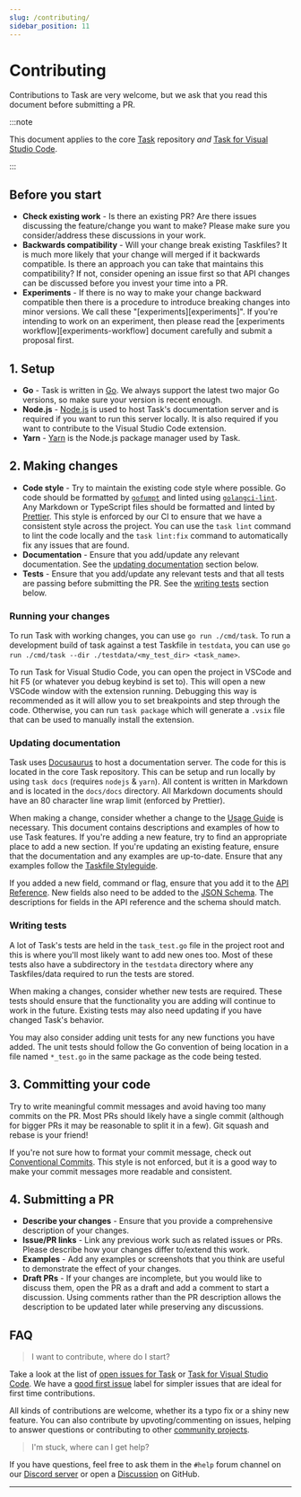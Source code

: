 ```yaml
---
slug: /contributing/
sidebar_position: 11
---
```


# Contributing

Contributions to Task are very welcome, but we ask that you read this document
before submitting a PR.

:::note

This document applies to the core [Task][task] repository _and_ [Task for Visual
Studio Code][vscode-task].

:::

## Before you start

- **Check existing work** - Is there an existing PR? Are there issues discussing
  the feature/change you want to make? Please make sure you consider/address
  these discussions in your work.
- **Backwards compatibility** - Will your change break existing Taskfiles? It is
  much more likely that your change will merged if it backwards compatible. Is
  there an approach you can take that maintains this compatibility? If not,
  consider opening an issue first so that API changes can be discussed before
  you invest your time into a PR.
- **Experiments** - If there is no way to make your change backward compatible
  then there is a procedure to introduce breaking changes into minor versions.
  We call these "[experiments][experiments]". If you're intending to work on an
  experiment, then please read the [experiments workflow][experiments-workflow]
  document carefully and submit a proposal first.

## 1. Setup

- **Go** - Task is written in [Go][go]. We always support the latest two major
  Go versions, so make sure your version is recent enough.
- **Node.js** - [Node.js][nodejs] is used to host Task's documentation server
  and is required if you want to run this server locally. It is also required if
  you want to contribute to the Visual Studio Code extension.
- **Yarn** - [Yarn][yarn] is the Node.js package manager used by Task.

## 2. Making changes

- **Code style** - Try to maintain the existing code style where possible. Go
  code should be formatted by [`gofumpt`][gofumpt] and linted using
  [`golangci-lint`][golangci-lint]. Any Markdown or TypeScript files should be
  formatted and linted by [Prettier][prettier]. This style is enforced by our CI
  to ensure that we have a consistent style across the project. You can use the
  `task lint` command to lint the code locally and the `task lint:fix` command
  to automatically fix any issues that are found.
- **Documentation** - Ensure that you add/update any relevant documentation. See
  the [updating documentation](#updating-documentation) section below.
- **Tests** - Ensure that you add/update any relevant tests and that all tests
  are passing before submitting the PR. See the [writing tests](#writing-tests)
  section below.

### Running your changes

To run Task with working changes, you can use `go run ./cmd/task`. To run a
development build of task against a test Taskfile in `testdata`, you can use
`go run ./cmd/task --dir ./testdata/<my_test_dir> <task_name>`.

To run Task for Visual Studio Code, you can open the project in VSCode and hit
F5 (or whatever you debug keybind is set to). This will open a new VSCode window
with the extension running. Debugging this way is recommended as it will allow
you to set breakpoints and step through the code. Otherwise, you can run
`task package` which will generate a `.vsix` file that can be used to manually
install the extension.

### Updating documentation

Task uses [Docusaurus][docusaurus] to host a documentation server. The code for
this is located in the core Task repository. This can be setup and run locally
by using `task docs` (requires `nodejs` & `yarn`). All content is written in
Markdown and is located in the `docs/docs` directory. All Markdown documents
should have an 80 character line wrap limit (enforced by Prettier).

When making a change, consider whether a change to the [Usage
Guide](/usage) is necessary. This document contains descriptions and
examples of how to use Task features. If you're adding a new feature, try to
find an appropriate place to add a new section. If you're updating an existing
feature, ensure that the documentation and any examples are up-to-date. Ensure
that any examples follow the [Taskfile Styleguide](/styleguide).

If you added a new field, command or flag, ensure that you add it to the
[API Reference](/api). New fields also need to be added to the
[JSON Schema][json-schema]. The descriptions for fields in the API reference and
the schema should match.

### Writing tests

A lot of Task's tests are held in the `task_test.go` file in the project root
and this is where you'll most likely want to add new ones too. Most of these
tests also have a subdirectory in the `testdata` directory where any
Taskfiles/data required to run the tests are stored.

When making a changes, consider whether new tests are required. These tests
should ensure that the functionality you are adding will continue to work in the
future. Existing tests may also need updating if you have changed Task's
behavior.

You may also consider adding unit tests for any new functions you have added.
The unit tests should follow the Go convention of being location in a file named
`*_test.go` in the same package as the code being tested.

## 3. Committing your code

Try to write meaningful commit messages and avoid having too many commits on the
PR. Most PRs should likely have a single commit (although for bigger PRs it may
be reasonable to split it in a few). Git squash and rebase is your friend!

If you're not sure how to format your commit message, check out [Conventional
Commits][conventional-commits]. This style is not enforced, but it is a good way
to make your commit messages more readable and consistent.

## 4. Submitting a PR

- **Describe your changes** - Ensure that you provide a comprehensive
  description of your changes.
- **Issue/PR links** - Link any previous work such as related issues or PRs.
  Please describe how your changes differ to/extend this work.
- **Examples** - Add any examples or screenshots that you think are useful to
  demonstrate the effect of your changes.
- **Draft PRs** - If your changes are incomplete, but you would like to discuss
  them, open the PR as a draft and add a comment to start a discussion. Using
  comments rather than the PR description allows the description to be updated
  later while preserving any discussions.

## FAQ

> I want to contribute, where do I start?

Take a look at the list of [open issues for Task][task-open-issues] or [Task for
Visual Studio Code][vscode-task-open-issues]. We have a [good first
issue][good-first-issue] label for simpler issues that are ideal for first time
contributions.

All kinds of contributions are welcome, whether its a typo fix or a shiny new
feature. You can also contribute by upvoting/commenting on issues, helping to
answer questions or contributing to other [community projects](/community).

> I'm stuck, where can I get help?

If you have questions, feel free to ask them in the `#help` forum channel on our
[Discord server][discord-server] or open a [Discussion][discussion] on GitHub.

---

<!-- prettier-ignore-start -->
[task]: https://github.com/go-task/task
[vscode-task]: https://github.com/go-task/vscode-task
[go]: https://go.dev
[gofumpt]: https://github.com/mvdan/gofumpt
[golangci-lint]: https://golangci-lint.run
[prettier]: https://prettier.io
[nodejs]: https://nodejs.org/en/
[yarn]: https://yarnpkg.com/
[docusaurus]: https://docusaurus.io
[json-schema]: https://github.com/go-task/task/blob/main/docs/static/schema.json
[task-open-issues]: https://github.com/go-task/task/issues
[vscode-task-open-issues]: https://github.com/go-task/vscode-task/issues
[good-first-issue]: https://github.com/go-task/task/issues?q=is%3Aissue+is%3Aopen+label%3A%22good+first+issue%22
[discord-server]: https://discord.gg/6TY36E39UK
[discussion]: https://github.com/go-task/task/discussions
[conventional-commits]: https://www.conventionalcommits.org
<!-- prettier-ignore-end -->
